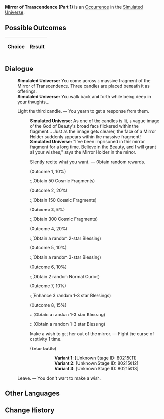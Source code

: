 {{Simulated Universe Event Infobox
|title         = Mirror of Transcendence (Part 1)
|image         = Random Event Normal.png
|type          =
|domains_su    = Occurrence
|domains_ext   = Occurrence
|domains_swarm = 
|domains_gng   = 
|requirements  =
|prev          = {{tx}}
|next          = {{tx}}
|indexRewards  =
|characters    = 
}}
'''Mirror of Transcendence (Part 1)''' is an [[Simulated Universe/Occurrence|Occurrence]] in the [[Simulated Universe]].

==Possible Outcomes==
{| class="article-table"
!Choice
!Result

|}

<!--
==Gameplay Notes==

-->
==Dialogue==
{{Dialogue Start}}
:'''Simulated Universe:''' You come across a massive fragment of the Mirror of Transcendence. Three candles are placed beneath it as offerings.
:'''Simulated Universe:''' You walk back and forth while being deep in your thoughts...
:{{DIcon|Star}} Light the third candle. &mdash; You yearn to get a response from them.
::'''Simulated Universe:''' As one of the candles is lit, a vague image of the God of Beauty's broad face flickered within the fragment... Just as the image gets clearer, the face of a Mirror Holder suddenly appears within the massive fragment!
::'''Simulated Universe:''' "I've been imprisoned in this mirror fragment for a long time. Believe in the Beauty, and I will grant all your wishes," says the Mirror Holder in the mirror.
::{{DIcon|Star}} Silently recite what you want. &mdash; Obtain random rewards.
::;(Outcome 1, 10%)
:::;(Obtain 50 Cosmic Fragments)
::;(Outcome 2, 20%)
:::;(Obtain 150 Cosmic Fragments)
::;(Outcome 3, 5%)
:::;(Obtain 300 Cosmic Fragments)
::;(Outcome 4, 20%)
:::;(Obtain a random 2-star Blessing)
::;(Outcome 5, 10%)
:::;(Obtain a random 3-star Blessing)
::;(Outcome 6, 10%)
:::;(Obtain 2 random Normal Curios)
::;(Outcome 7, 10%)
:::;(Enhance 3 random 1-3 star Blessings)
::;(Outcome 8, 15%)
::::;(Obtain a random 1-3 star Blessing)
::::;(Obtain a random 1-3 star Blessing)
::{{DIcon|Star}} Make a wish to get her out of the mirror. &mdash; Fight the curse of captivity 1 time.
::;(Enter battle)
::::'''Variant 1''': [Unknown Stage ID: 80215011]
::::'''Variant 2''': [Unknown Stage ID: 80215012]
::::'''Variant 3''': [Unknown Stage ID: 80215013]
:{{DIcon|Star}} Leave. &mdash; You don't want to make a wish.
{{Dialogue End}}

==Other Languages==
{{Other Languages
|en    = Mirror of Transcendence (Part 1)
|zhs   = 超验之镜（其一）
|zht   = 超驗之鏡（其一）
|ja    = 超越の鏡（その1）
|ko    = 초월의 거울 (1)
|es    = Espejo de la Trascendencia (I)
|fr    = Miroir de la transcendance (partie 1)
|ru    = Трансцендентальное зеркало I
|th    = กระจกแจ้งประจักษ์ 1
|vi    = Gương Siêu Việt 1
|de    = Spiegel der Transzendenz (Teil 1)
|id    = Cermin Transenden (1)
|pt    = Espelho da Transcendência (Parte 1)
}}

==Change History==
{{Change History|1.0}}
